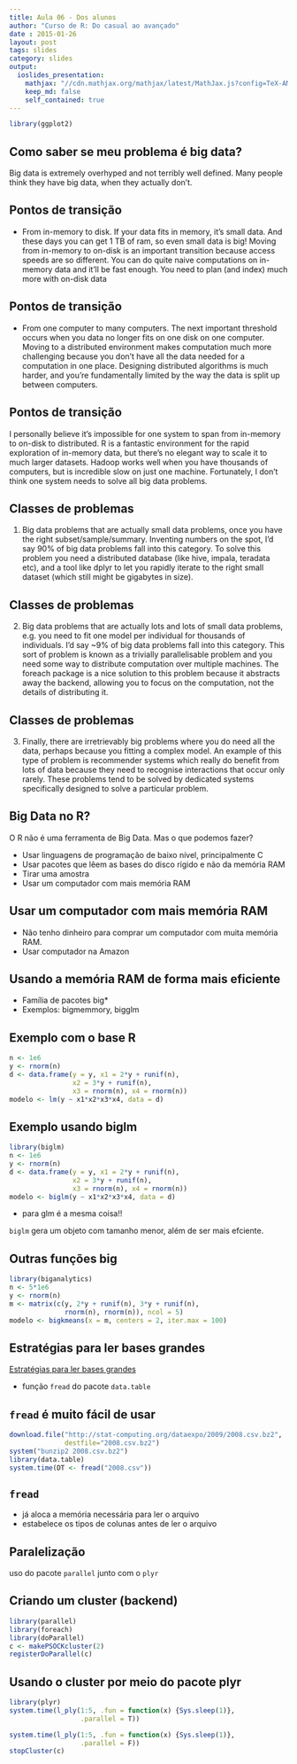 ```yaml
---
title: Aula 06 - Dos alunos
author: "Curso de R: Do casual ao avançado"
date : 2015-01-26
layout: post
tags: slides
category: slides
output: 
  ioslides_presentation:
    mathjax: "//cdn.mathjax.org/mathjax/latest/MathJax.js?config=TeX-AMS-MML_HTMLorMML"
    keep_md: false
    self_contained: true
---
```


```r
library(ggplot2)
```

## Como saber se meu problema é big data?

Big data is extremely overhyped and not terribly well defined. Many people think they have big data, when they actually don't.

## Pontos de transição

* From in-memory to disk. If your data fits in memory, it’s small data. And these days you can get 1 TB of ram, so even small data is big! Moving from in-memory to on-disk is an important transition because access speeds are so different. You can do quite naive computations on in-memory data and it’ll be fast enough. You need to plan (and index) much more with on-disk data

## Pontos de transição

* From one computer to many computers. The next important threshold occurs when you data no longer fits on one disk on one computer. Moving to a distributed environment makes computation much more challenging because you don’t have all the data needed for a computation in one place. Designing distributed algorithms is much harder, and you’re fundamentally limited by the way the data is split up between computers.

## Pontos de transição

I personally believe it’s impossible for one system to span from in-memory to on-disk to distributed. R is a fantastic environment for the rapid exploration of in-memory data, but there’s no elegant way to scale it to much larger datasets. Hadoop works well when you have thousands of computers, but is incredible slow on just one machine. Fortunately, I don’t think one system needs to solve all big data problems.

## Classes de problemas

1. Big data problems that are actually small data problems, once you have the right subset/sample/summary. Inventing numbers on the spot, I’d say 90% of big data problems fall into this category. To solve this problem you need a distributed database (like hive, impala, teradata etc), and a tool like dplyr to let you rapidly iterate to the right small dataset (which still might be gigabytes in size).

## Classes de problemas

2. Big data problems that are actually lots and lots of small data problems, e.g. you need to fit one model per individual for thousands of individuals. I’d say ~9% of big data problems fall into this category. This sort of problem is known as a trivially parallelisable problem and you need some way to distribute computation over multiple machines. The foreach package is a nice solution to this problem because it abstracts away the backend, allowing you to focus on the computation, not the details of distributing it.

## Classes de problemas

3. Finally, there are irretrievably big problems where you do need all the data, perhaps because you fitting a complex model. An example of this type of problem is recommender systems which really do benefit from lots of data because they need to recognise interactions that occur only rarely. These problems tend to be solved by dedicated systems specifically designed to solve a particular problem.

## Big Data no R? {.build}

O R não é uma ferramenta de Big Data. Mas o que podemos fazer?

- Usar linguagens de programação de baixo nível, principalmente C
- Usar pacotes que lêem as bases do disco rígido e não da memória RAM
- Tirar uma amostra
- Usar um computador com mais memória RAM

## Usar um computador com mais memória RAM

- Não tenho dinheiro para comprar um computador com muita memória RAM.
- Usar computador na Amazon

## Usando a memória RAM de forma mais eficiente

- Família de pacotes big*
- Exemplos: bigmemmory, bigglm

## Exemplo com o base R

```r
n <- 1e6
y <- rnorm(n)
d <- data.frame(y = y, x1 = 2*y + runif(n), 
                x2 = 3*y + runif(n), 
                x3 = rnorm(n), x4 = rnorm(n))
modelo <- lm(y ~ x1*x2*x3*x4, data = d)
```

## Exemplo usando biglm

```r
library(biglm)
n <- 1e6
y <- rnorm(n)
d <- data.frame(y = y, x1 = 2*y + runif(n), 
                x2 = 3*y + runif(n), 
                x3 = rnorm(n), x4 = rnorm(n))
modelo <- biglm(y ~ x1*x2*x3*x4, data = d)
```

- para glm é a mesma coisa!!

`biglm` gera um objeto com tamanho menor, além de ser mais efciente.

## Outras funções big

```r
library(biganalytics)
n <- 5*1e6
y <- rnorm(n)
m <- matrix(c(y, 2*y + runif(n), 3*y + runif(n), 
              rnorm(n), rnorm(n)), ncol = 5)
modelo <- bigkmeans(x = m, centers = 2, iter.max = 100)
```


## Estratégias para ler bases grandes

[Estratégias para ler bases grandes](http://stackoverflow.com/questions/1727772/quickly-reading-very-large-tables-as-dataframes-in-r)

- função `fread` do pacote `data.table`

## `fread` é muito fácil de usar


```r
download.file("http://stat-computing.org/dataexpo/2009/2008.csv.bz2",
              destfile="2008.csv.bz2")
system("bunzip2 2008.csv.bz2")
library(data.table)
system.time(DT <- fread("2008.csv"))
```

## `fread`

- já aloca a memória necessária para ler o arquivo
- estabelece os tipos de colunas antes de ler o arquivo

## Paralelização

uso do pacote `parallel` junto com o `plyr`


## Criando um cluster (backend)

```r
library(parallel)
library(foreach)
library(doParallel)
c <- makePSOCKcluster(2)
registerDoParallel(c)
```

## Usando o cluster por meio do pacote plyr

```r
library(plyr)
system.time(l_ply(1:5, .fun = function(x) {Sys.sleep(1)}, 
                  .parallel = T))
```

```r
system.time(l_ply(1:5, .fun = function(x) {Sys.sleep(1)}, 
                  .parallel = F))
stopCluster(c)
```

